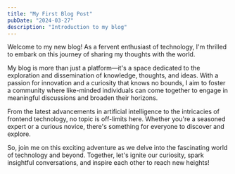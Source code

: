```yaml
---
title: "My First Blog Post"
pubDate: "2024-03-27"
description: "Introduction to my blog"
---
```



<BlogLayout title={frontmatter.title} pubDate={frontmatter.pubDate}>
  <p>
    Welcome to my new blog! As a fervent enthusiast of technology, I'm thrilled
    to embark on this journey of sharing my thoughts with the world.
  </p>
  <p>
    My blog is more than just a platform—it's a space dedicated to the
    exploration and dissemination of knowledge, thoughts, and ideas. With a
    passion for innovation and a curiosity that knows no bounds, I aim to foster
    a community where like-minded individuals can come together to engage in
    meaningful discussions and broaden their horizons.
  </p>
  <p>
    From the latest advancements in artificial intelligence to the intricacies
    of frontend technology, no topic is off-limits here. Whether you're a
    seasoned expert or a curious novice, there's something for everyone to
    discover and explore.
  </p>
  <p>
    So, join me on this exciting adventure as we delve into the fascinating
    world of technology and beyond. Together, let's ignite our curiosity, spark
    insightful conversations, and inspire each other to reach new heights!
  </p>
</BlogLayout>
